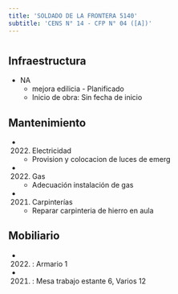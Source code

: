 ```yaml
---
title: 'SOLDADO DE LA FRONTERA 5140'
subtitle: 'CENS N° 14 - CFP N° 04 ([A])'
---
```


#
## Infraestructura

* NA 
    + mejora edilicia - Planificado 
    + Inicio de obra: Sin fecha de inicio 






## Mantenimiento

*  (2022) Electricidad 
    + Provision y colocacion de luces de emerg

*  (2022) Gas 
    + Adecuación instalación de gas

*  (2021) Carpinterías 
    + Reparar carpinteria de hierro en aula





## Mobiliario

*  (2022) : Armario 1 

*  (2021) : Mesa trabajo estante 6, Varios 12 



